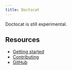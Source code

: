 ```yaml
---
title: Doctocat
---
```




<Flash scheme="yellow">
  <StyledOcticon icon={Alert} mr={2} /> Doctocat is still experimental.
</Flash>

## Resources

- [Getting started](/getting-started)
- [Contributing](/contributing)
- [GitHub](https://github.com/primer/doctocat)
